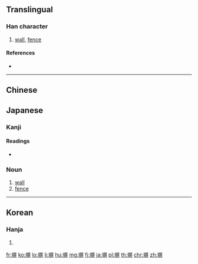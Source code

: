 ==Translingual==

===Han character===
{{Han char|rn=32|rad=土|as=09|sn=12|four=|canj=GSTT|ids=⿰土屏}}

# [[wall]], [[fence]]

====References====
* {{Han ref|kx=0234.271|dkj=05316|dj=0472.230|hdz=10469.011|uh=5840|ud=22592}}

----
==Chinese==
{{zh-see|垣|v}}

==Japanese==

===Kanji===
{{ja-kanji|grade=c|rs=土09}}

====Readings====
* {{ja-readings|kanyoon=[[へい]] (hei)|kun=[[かき]] (kaki)}}

{{ja-kanjitab|へい|yomi=kanyoon}}

===Noun===
{{ja-noun|へい}}

# [[wall]]
# [[fence]]

----

==Korean==

===Hanja===
{{ko-hanja|hangeul=병|rv=byeong|mr=pyŏng}}

# {{defn|lang=ko|sort=土09}}

[[fr:塀]]
[[ko:塀]]
[[lo:塀]]
[[li:塀]]
[[hu:塀]]
[[mg:塀]]
[[fj:塀]]
[[ja:塀]]
[[pl:塀]]
[[th:塀]]
[[chr:塀]]
[[zh:塀]]